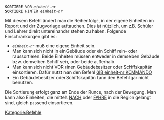 <tt>'''SORTIERE''' VOR ''einheit-nr'' <br/>
'''SORTIERE''' HINTER ''einheit-nr''</tt>

Mit diesem Befehl ändert man die Reihenfolge, in der eigene Einheiten im Report und der Zugvorlage auftauchen. Dies ist nützlich, um z.B. Schüler und Lehrer direkt untereinander stehen zu haben.
Folgende Einschränkungen gibt es:

* <tt>''einheit-nr''</tt> muß eine eigene Einheit sein.
* Man kann sich nicht in ein Gebäude oder ein Schiff rein- oder raussortieren. Beide Einheiten müssen entweder in demselben Gebäude bzw. demselben Schiff sein, oder beide außerhalb.
* Man kann sich nicht VOR einen Gebäudebesitzer oder Schiffskapitän einsortieren. Dafür nutzt man den Befehl [[GIB|GIB einheit-nr KOMMANDO]]
* Ein Gebäudebesitzer oder Schiffskapitän kann den Befehl gar nicht benutzen.

Die Sortierung erfolgt ganz am Ende der Runde, nach der Bewegung. Man kann also Einheiten, die mittels [[NACH]] oder [[FAHRE]] in die Region gelangt sind, gleich passend einsortieren.


[[Kategorie:Befehle]]
